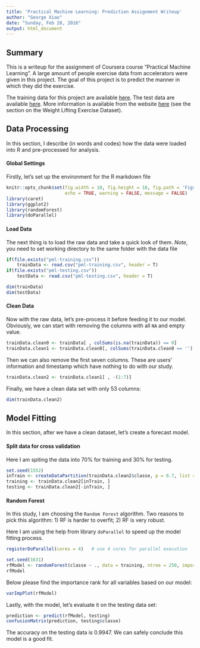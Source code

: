 ```yaml
---
title: 'Practical Machine Learning: Prediction Assignment Writeup'
author: "George Xiao"
date: "Sunday, Feb 28, 2016"
output: html_document
---
```


## Summary
This is a writeup for the assignment of Coursera course "Practical Machine Learning". A large amount of people exercise data from accelerators were given in this project. The goal of this project is to predict the manner in which they did the exercise.

The training data for this project are available [here](https://d396qusza40orc.cloudfront.net/predmachlearn/pml-training.csv). The test data are available [here](https://d396qusza40orc.cloudfront.net/predmachlearn/pml-testing.csv). More information is available from the website [here](http://groupware.les.inf.puc-rio.br/har) (see the section on the Weight Lifting Exercise Dataset).

## Data Processing

In this section, I describe (in words and codes) how the data were loaded into R and pre-processed for analysis.

#### Global Settings

Firstly, let's set up the environment for the R markdown file
```r
knitr::opts_chunk$set(fig.width = 10, fig.height = 10, fig.path = 'Figs/',
                      echo = TRUE, warning = FALSE, message = FALSE)
library(caret)
library(ggplot2)
library(randomForest)
library(doParallel)
```

#### Load Data

The next thing is to load the raw data and take a quick look of them. *Note*, you need to set working directory to the same folder with the data file
```r
if(file.exists("pml-training.csv")) 
    trainData <- read.csv("pml-training.csv", header = T)
if(file.exists("pml-testing.csv")) 
    testData <- read.csv("pml-testing.csv", header = T)

dim(trainData)
dim(testData)
```

#### Clean Data

Now with the raw data, let's pre-process it before feeding it to our model. Obviously, we can start with removing the columns with all `NA` and empty value.

```r
trainData.clean0 <- trainData[ , colSums(is.na(trainData)) == 0]                # Remove columns with only NA
trainData.clean1 <- trainData.clean0[, colSums(trainData.clean0 == '') == 0]    # Remove columns with no value
```

Then we can also remove the first seven columns. These are users' information and timestamp which have nothing to do with our study.
```r
trainData.clean2 <- trainData.clean1[ , -(1:7)]
```

Finally, we have a clean data set with only 53 columns:
```r
dim(trainData.clean2)
```

## Model Fitting
In this section, after we have a clean dataset, let's create a forecast model.

#### Split data for cross validation
Here I am spiting the data into 70% for training and 30% for testing.
```r
set.seed(1552)
inTrain <- createDataPartition(trainData.clean2$classe, p = 0.7, list = F)
training <- trainData.clean2[inTrain, ]
testing <- trainData.clean2[-inTrain, ]
```

#### Random Forest

In this study, I am choosing the `Random Forest` algorithm. Two reasons to pick this algorithm: 1) RF is harder to overfit; 2) RF is very robust.

Here I am using the help from library `doParallel` to speed up the model fitting process.

```r
registerDoParallel(cores = 4)   # use 4 cores for parallel execution

set.seed(1631)
rfModel <- randomForest(classe ~ ., data = training, ntree = 250, importance = T)
rfModel
```

Below please find the importance rank for all variables based on our model:
```r
varImpPlot(rfModel)
```

Lastly, with the model, let's evaluate it on the testing data set:
```r
prediction <- predict(rfModel, testing)
confusionMatrix(prediction, testing$classe)
```
The accuracy on the testing data is 0.9947. We can safely conclude this model is a good fit.
